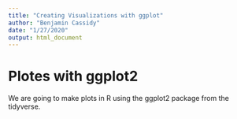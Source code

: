 ```yaml
---
title: "Creating Visualizations with ggplot"
author: "Benjamin Cassidy"
date: "1/27/2020"
output: html_document
---
```


# Plotes with ggplot2

We are going to make plots in R using the ggplot2 package from the tidyverse.









